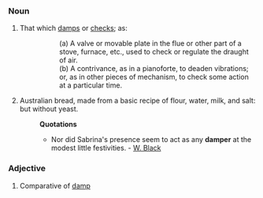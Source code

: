 ===Noun===
#That which [[damp]]s or [[check]]s; as: 
#::(a) A valve or movable plate in the flue or other part of a stove, furnace, etc., used to check or regulate the draught of air. 
#::(b) A contrivance, as in a pianoforte, to deaden vibrations; or, as in other pieces of mechanism, to check some action at a particular time.
#Australian bread, made from a basic recipe of flour, water, milk, and salt: but without yeast.
#:'''Quotations'''
#:*Nor did Sabrina's presence seem to act as any '''damper''' at the modest little festivities. - [[W. Black]]

===Adjective===
#Comparative of [[damp]]